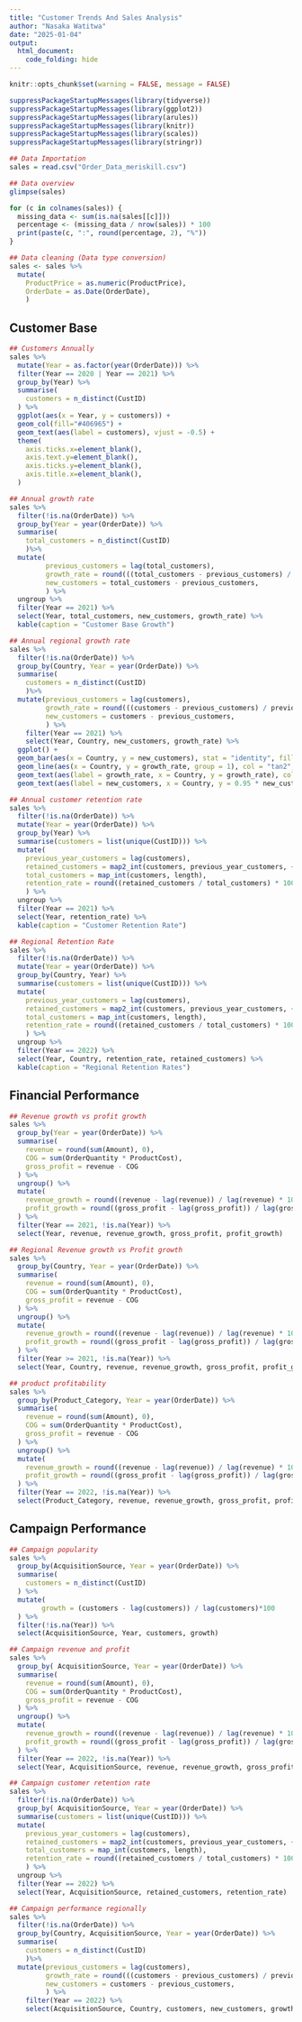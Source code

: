 ---
title: "Customer Trends And Sales Analysis"
author: "Nasaka Watitwa"
date: "2025-01-04"
output:
  html_document:
    code_folding: hide
---
```{r setup, include=FALSE}
knitr::opts_chunk$set(warning = FALSE, message = FALSE)
```

```{r echo=FALSE}
suppressPackageStartupMessages(library(tidyverse))
suppressPackageStartupMessages(library(ggplot2))
suppressPackageStartupMessages(library(arules))
suppressPackageStartupMessages(library(knitr))
suppressPackageStartupMessages(library(scales))
suppressPackageStartupMessages(library(stringr))
```

```{r echo=FALSE}
## Data Importation
sales = read.csv("Order_Data_meriskill.csv")
```

```{r echo=FALSE, results='hide', message=FALSE}
## Data overview
glimpse(sales)

for (c in colnames(sales)) {
  missing_data <- sum(is.na(sales[[c]]))
  percentage <- (missing_data / nrow(sales)) * 100
  print(paste(c, ":", round(percentage, 2), "%"))
}
```

```{r echo=FALSE}
## Data cleaning (Data type conversion)
sales <- sales %>% 
  mutate(
    ProductPrice = as.numeric(ProductPrice),
    OrderDate = as.Date(OrderDate),
    )
```

## Customer Base
```{r echo=FALSE, results='hide', message=FALSE}
## Customers Annually
sales %>% 
  mutate(Year = as.factor(year(OrderDate))) %>%
  filter(Year == 2020 | Year == 2021) %>% 
  group_by(Year) %>% 
  summarise(
    customers = n_distinct(CustID)
  ) %>% 
  ggplot(aes(x = Year, y = customers)) + 
  geom_col(fill="#406965") +
  geom_text(aes(label = customers), vjust = -0.5) +
  theme(
    axis.ticks.x=element_blank(), 
    axis.text.y=element_blank(),  
    axis.ticks.y=element_blank(), 
    axis.title.x=element_blank(),
  )
```


```{r echo=TRUE, message=FALSE}
## Annual growth rate
sales %>% 
  filter(!is.na(OrderDate)) %>% 
  group_by(Year = year(OrderDate)) %>% 
  summarise(
    total_customers = n_distinct(CustID)
    )%>%
  mutate(
         previous_customers = lag(total_customers),
         growth_rate = round(((total_customers - previous_customers) / previous_customers) * 100,1),
         new_customers = total_customers - previous_customers,
         ) %>% 
  ungroup %>% 
  filter(Year == 2021) %>% 
  select(Year, total_customers, new_customers, growth_rate) %>% 
  kable(caption = "Customer Base Growth")

```


```{r echo=FALSE, results='hide', message=FALSE}
## Annual regional growth rate
sales %>% 
  filter(!is.na(OrderDate)) %>% 
  group_by(Country, Year = year(OrderDate)) %>% 
  summarise(
    customers = n_distinct(CustID)
    )%>%
  mutate(previous_customers = lag(customers),
         growth_rate = round(((customers - previous_customers) / previous_customers) * 100,1),
         new_customers = customers - previous_customers,
         ) %>% 
    filter(Year == 2021) %>% 
    select(Year, Country, new_customers, growth_rate) %>% 
  ggplot() +
  geom_bar(aes(x = Country, y = new_customers), stat = "identity", fill="#406965") +
  geom_line(aes(x = Country, y = growth_rate, group = 1), col = "tan2", lwd = 2)+
  geom_text(aes(label = growth_rate, x = Country, y = growth_rate), color = "black") + 
  geom_text(aes(label = new_customers, x = Country, y = 0.95 * new_customers), color = "black")

```
 

```{r echo=FALSE, results='hide', message=FALSE}
## Annual customer retention rate
sales %>%
  filter(!is.na(OrderDate)) %>% 
  mutate(Year = year(OrderDate)) %>%
  group_by(Year) %>%
  summarise(customers = list(unique(CustID))) %>%
  mutate(
    previous_year_customers = lag(customers),
    retained_customers = map2_int(customers, previous_year_customers, ~ length(intersect(.x, .y))),
    total_customers = map_int(customers, length),
    retention_rate = round((retained_customers / total_customers) * 100)
    ) %>% 
  ungroup %>% 
  filter(Year == 2021) %>% 
  select(Year, retention_rate) %>% 
  kable(caption = "Customer Retention Rate")
```


```{r echo=FALSE, results='hide', message=FALSE}
## Regional Retention Rate
sales %>%
  filter(!is.na(OrderDate)) %>% 
  mutate(Year = year(OrderDate)) %>%
  group_by(Country, Year) %>%
  summarise(customers = list(unique(CustID))) %>%
  mutate(
    previous_year_customers = lag(customers),
    retained_customers = map2_int(customers, previous_year_customers, ~ length(intersect(.x, .y))),
    total_customers = map_int(customers, length),
    retention_rate = round((retained_customers / total_customers) * 100)
    ) %>% 
  ungroup %>% 
  filter(Year == 2022) %>% 
  select(Year, Country, retention_rate, retained_customers) %>% 
  kable(caption = "Regional Retention Rates")
```


## Financial Performance
```{r echo=FALSE, results='hide', message=FALSE}
## Revenue growth vs profit growth
sales %>%
  group_by(Year = year(OrderDate)) %>%
  summarise(
    revenue = round(sum(Amount), 0),
    COG = sum(OrderQuantity * ProductCost),
    gross_profit = revenue - COG
  ) %>%
  ungroup() %>%
  mutate(
    revenue_growth = round((revenue - lag(revenue)) / lag(revenue) * 100,2),
    profit_growth = round((gross_profit - lag(gross_profit)) / lag(gross_profit) * 100,2)
  ) %>%
  filter(Year == 2021, !is.na(Year)) %>%
  select(Year, revenue, revenue_growth, gross_profit, profit_growth)
```

```{r echo=FALSE, results='hide', message=FALSE}
## Regional Revenue growth vs Profit growth
sales %>%
  group_by(Country, Year = year(OrderDate)) %>%
  summarise(
    revenue = round(sum(Amount), 0),
    COG = sum(OrderQuantity * ProductCost),
    gross_profit = revenue - COG
  ) %>%
  ungroup() %>%
  mutate(
    revenue_growth = round((revenue - lag(revenue)) / lag(revenue) * 100,2),
    profit_growth = round((gross_profit - lag(gross_profit)) / lag(gross_profit) * 100,2)
  ) %>%
  filter(Year >= 2021, !is.na(Year)) %>%
  select(Year, Country, revenue, revenue_growth, gross_profit, profit_growth)
```
```{r echo=FALSE, results='hide'}
## product profitability
sales %>%
  group_by(Product_Category, Year = year(OrderDate)) %>%
  summarise(
    revenue = round(sum(Amount), 0),
    COG = sum(OrderQuantity * ProductCost),
    gross_profit = revenue - COG
  ) %>%
  ungroup() %>%
  mutate(
    revenue_growth = round((revenue - lag(revenue)) / lag(revenue) * 100,2),
    profit_growth = round((gross_profit - lag(gross_profit)) / lag(gross_profit) * 100,2)
  ) %>%
  filter(Year == 2022, !is.na(Year)) %>%
  select(Product_Category, revenue, revenue_growth, gross_profit, profit_growth)

```


## Campaign Performance
```{r echo=FALSE, results='hide', message=FALSE}
## Campaign popularity
sales %>% 
  group_by(AcquisitionSource, Year = year(OrderDate)) %>% 
  summarise(
    customers = n_distinct(CustID)
  ) %>% 
  mutate(
        growth = (customers - lag(customers)) / lag(customers)*100
  ) %>% 
  filter(!is.na(Year)) %>% 
  select(AcquisitionSource, Year, customers, growth)
```

```{r echo=FALSE, results='hide', message=FALSE}
## Campaign revenue and profit
sales %>%
  group_by( AcquisitionSource, Year = year(OrderDate)) %>%
  summarise(
    revenue = round(sum(Amount), 0),
    COG = sum(OrderQuantity * ProductCost),
    gross_profit = revenue - COG
  ) %>%
  ungroup() %>%
  mutate(
    revenue_growth = round((revenue - lag(revenue)) / lag(revenue) * 100,2),
    profit_growth = round((gross_profit - lag(gross_profit)) / lag(gross_profit) * 100,2)
  ) %>%
  filter(Year == 2022, !is.na(Year)) %>%
  select(Year, AcquisitionSource, revenue, revenue_growth, gross_profit, profit_growth)
```

```{r echo=FALSE, results ='hide', message=FALSE}
## Campaign customer retention rate
sales %>%
  filter(!is.na(OrderDate)) %>% 
  group_by( AcquisitionSource, Year = year(OrderDate)) %>%
  summarise(customers = list(unique(CustID))) %>%
  mutate(
    previous_year_customers = lag(customers),
    retained_customers = map2_int(customers, previous_year_customers, ~ length(intersect(.x, .y))),
    total_customers = map_int(customers, length),
    retention_rate = round((retained_customers / total_customers) * 100)
    ) %>% 
  ungroup %>% 
  filter(Year == 2022) %>% 
  select(Year, AcquisitionSource, retained_customers, retention_rate)
```

```{r echo=FALSE, results='hide', message=FALSE}
## Campaign performance regionally
sales %>% 
  filter(!is.na(OrderDate)) %>% 
  group_by(Country, AcquisitionSource, Year = year(OrderDate)) %>% 
  summarise(
    customers = n_distinct(CustID)
    )%>%
  mutate(previous_customers = lag(customers),
         growth_rate = round(((customers - previous_customers) / previous_customers) * 100,1),
         new_customers = customers - previous_customers,
         ) %>% 
    filter(Year == 2022) %>% 
    select(AcquisitionSource, Country, customers, new_customers, growth_rate)
```





